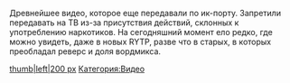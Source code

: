Древнейшее видео, которое еще передавали по ик-порту. Запретили передавать на ТВ из-за присутствия действий, склонных к употреблению наркотиков. На сегодняшний момент ело редко, где можно увидеть, даже в новых RYTP, разве что в старых, в которых преобладал реверс и доля вордмикса. 

[[Файл:"морозная" свежесть от Мифа...|thumb|left|200 px]]
[[Категория:Видео]]